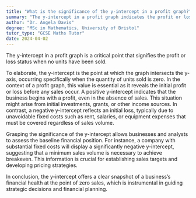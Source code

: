 ```yaml
---
title: "What is the significance of the y-intercept in a profit graph?"
summary: "The y-intercept in a profit graph indicates the profit or loss incurred when no units are sold, serving as a key reference point for analyzing financial performance."
author: "Dr. Angela Davis"
degree: "MSc in Mathematics, University of Bristol"
tutor_type: "GCSE Maths Tutor"
date: 2024-04-02
---
```


The y-intercept in a profit graph is a critical point that signifies the profit or loss status when no units have been sold.

To elaborate, the y-intercept is the point at which the graph intersects the y-axis, occurring specifically when the quantity of units sold is zero. In the context of a profit graph, this value is essential as it reveals the initial profit or loss before any sales occur. A positive y-intercept indicates that the business begins with a profit, even in the absence of sales. This situation might arise from initial investments, grants, or other income sources. In contrast, a negative y-intercept reflects an initial loss, typically due to unavoidable fixed costs such as rent, salaries, or equipment expenses that must be covered regardless of sales volume.

Grasping the significance of the y-intercept allows businesses and analysts to assess the baseline financial position. For instance, a company with substantial fixed costs will display a significantly negative y-intercept, suggesting that a minimum sales volume is necessary to achieve breakeven. This information is crucial for establishing sales targets and developing pricing strategies.

In conclusion, the y-intercept offers a clear snapshot of a business’s financial health at the point of zero sales, which is instrumental in guiding strategic decisions and financial planning.
    